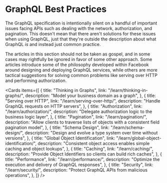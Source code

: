
# GraphQL Best Practices

The GraphQL specification is intentionally silent on a handful of important issues facing APIs such as dealing with the network, authorization, and pagination. This doesn't mean that there aren't solutions for these issues when using GraphQL, just that they're outside the description about what GraphQL _is_ and instead just common practice.

The articles in this section should not be taken as gospel, and in some cases may rightfully be ignored in favor of some other approach. Some articles introduce some of the philosophy developed within Facebook around designing and deploying GraphQL services, while others are more tactical suggestions for solving common problems like serving over HTTP and performing authorization.

<Cards
  items={[
    {
      title: "Thinking in Graphs",
      link: "/learn/thinking-in-graphs/",
      description: "Model your business domain as a graph",
    },
    {
      title: "Serving over HTTP",
      link: "/learn/serving-over-http/",
      description: "Handle GraphQL requests on HTTP servers",
    },
    {
      title: "Authorization",
      link: "/learn/authorization/",
      description: "Delegate authorization logic to the business logic layer",
    },
    {
      title: "Pagination",
      link: "/learn/pagination/",
      description: "Allow clients to traverse lists of objects with a consistent field pagination model",
    },
    {
      title: "Schema Design",
      link: "/learn/schema-design/",
      description: "Design and evolve a type system over time without versions",
    },
    {
      title: "Global Object Identification",
      link: "/learn/global-object-identification/",
      description: "Consistent object access enables simple caching and object lookups",
        },
    {
      title: "Caching",
      link: "/learn/caching/",
      description: "Provide Object Identifiers so clients can build rich caches",
    },
    {
      title: "Performance",
      link: "/learn/performance/",
      description: "Optimize the execution and delivery of GraphQL responses",
    },
    {
      title: "Security",
      link: "/learn/security/",
      description: "Protect GraphQL APIs from malicious operations",
    },
  ]}
/>
